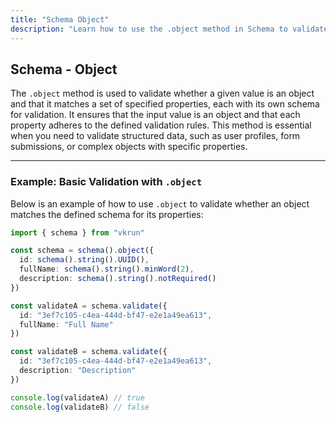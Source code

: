 ```yaml
---
title: "Schema Object"
description: "Learn how to use the .object method in Schema to validate if a value is an object with the specified properties and their respective validations."
---
```


## Schema - Object

The `.object` method is used to validate whether a given value is an object and that it matches a set of specified properties, each with its own schema for validation. It ensures that the input value is an object and that each property adheres to the defined validation rules. This method is essential when you need to validate structured data, such as user profiles, form submissions, or complex objects with specific properties.

---

### Example: Basic Validation with `.object`

Below is an example of how to use `.object` to validate whether an object matches the defined schema for its properties:

```ts
import { schema } from "vkrun"

const schema = schema().object({
  id: schema().string().UUID(),
  fullName: schema().string().minWord(2),
  description: schema().string().notRequired()
})

const validateA = schema.validate({
  id: "3ef7c105-c4ea-444d-bf47-e2e1a49ea613",
  fullName: "Full Name"
})

const validateB = schema.validate({
  id: "3ef7c105-c4ea-444d-bf47-e2e1a49ea613",
  description: "Description"
})

console.log(validateA) // true
console.log(validateB) // false
```